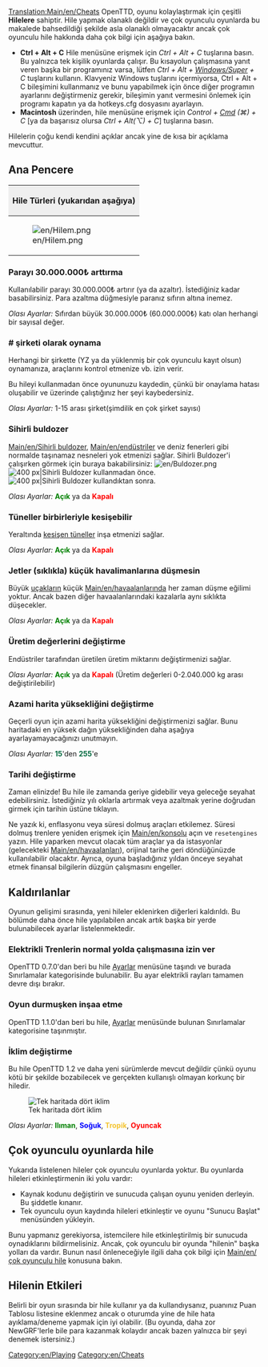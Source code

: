 [[Translation:Main/en/Cheats]]{{tr/İçindekiler}}{{tr/Uyarı| Hileleri kullanarak rakip arkadaşlarınıza ihanet edersiniz. Unutmayın ki böyle bir utanç sonsuza dek anımsanacak (Bu, hilelerin kullanımının oyununuza kaydedileceği anlamına gelir).}}
OpenTTD, oyunu kolaylaştırmak için çeşitli '''Hilelere''' sahiptir. Hile yapmak olanaklı değildir ve çok oyunculu oyunlarda bu makalede bahsedildiği şekilde asla olanaklı olmayacaktır ancak çok oyunculu hile hakkında daha çok bilgi için aşağıya bakın.

*'''Ctrl + Alt + C''' Hile menüsüne erişmek için ''Ctrl + Alt + C'' tuşlarına basın. Bu yalnızca tek kişilik oyunlarda çalışır. Bu kısayolun çalışmasına yanıt veren başka bir programınız varsa, lütfen ''Ctrl + Alt + <span class="plainlinks">[http://en.wikipedia.org/wiki/Windows_key Windows/Super]</span> + C'' tuşlarını kullanın. Klavyeniz Windows tuşlarını içermiyorsa, Ctrl + Alt + C bileşimini kullanmanız ve bunu yapabilmek için önce diğer programın ayarlarını değiştirmeniz gerekir, bileşimin yanıt vermesini önlemek için programı kapatın ya da hotkeys.cfg dosyasını ayarlayın.
*'''Macintosh''' üzerinden, hile menüsüne erişmek için ''Control + <span class="plainlinks">[http://en.wikipedia.org/wiki/Command_key Cmd]</span> (&#x2318;) + C'' [ya da başarısız olursa ''Ctrl + Alt(⌥) + C''] tuşlarına basın. 

Hilelerin çoğu kendi kendini açıklar ancak yine de kısa bir açıklama mevcuttur.

==Ana Pencere==
{|border="2" cellspacing="4" cellpadding="3" rules="all" style="margin:1em 1em 1em 0; border:solid 1px #AAAAAA;"
!colspan="4" style="background:#efefef;"| Hile Türleri (yukarıdan aşağıya)
|-
| rowspan="10"|[[File:en/Hilem.png|frame|center]]
| style="background:#efefef;"|'''Type'''
|-
| [[Main/en/Cheats#Increase money by .C2.A310.2C000.2C000|1. Para arttırma]]
|-
| [[Main/en/Cheats#Playing as company .23|2. Şirket olarak oynama]]
|-
| [[Main/en/Cheats#Magic bulldozer|3. Sihirli buldozer]]
|-
| [[Main/en/Cheats#Tunnels may cross each other|4. Tünellerin kesişmesi]]
|-
| [[Main/en/Cheats#Jetplanes will not crash .28frequently.29 on small airports|5. Uçak çarpışması yok]]
|-
| [[Main/en/Cheats#Enable modifying production values|6. Üretim değerlerini düzenleme]]
|-
| [[Main/en/Cheats#Enable modifying production values|7. Azami harita yüksekliğini değiştirme]]
|-
| [[Main/en/Cheats#Change date|8. Tarihi değiştirme]]
|}

===Parayı 30.000.000₺ arttırma===
Kullanılabilir parayı 30.000.000₺ artırır (ya da azaltır). İstediğiniz kadar basabilirsiniz. Para azaltma düğmesiyle paranız sıfırın altına inemez.

''Olası Ayarlar:'' Sıfırdan büyük 30.000.000₺ (60.000.000₺) katı olan herhangi bir sayısal değer.

===# şirketi olarak oynama===
Herhangi bir şirkette (YZ ya da yüklenmiş bir çok oyunculu kayıt olsun) oynamanıza, araçlarını kontrol etmenize vb. izin verir.

Bu hileyi kullanmadan önce oyununuzu kaydedin, çünkü bir onaylama hatası oluşabilir ve üzerinde çalıştığınız her şeyi kaybedersiniz.

''Olası Ayarlar:'' 1-15 arası şirket(şimdilik en çok şirket sayısı)

===Sihirli buldozer===
[[Main/en/Sihirli buldozer]], [[Main/en/endüstriler]] ve deniz fenerleri gibi normalde taşınamaz nesneleri yok etmenizi sağlar.
Sihirli Buldozer'i çalışırken görmek için buraya bakabilirsiniz: [[File:en/Buldozer.png]]
[[File:en/Şö.png|thumb|left|400 px|Sihirli Buldozer kullanmadan önce.]]
[[File:en/Şs.png|thumb|center|400 px|Sihirli Buldozer kullandıktan sonra.]]
{{en/-}}

''Olası Ayarlar:'' <span style="color:green">'''Açık'''</span> ya da <span style="color:red">'''Kapalı'''</span>

===Tüneller birbirleriyle kesişebilir===
Yeraltında [[Main/en/Crossing tunnels|kesişen tüneller]] inşa etmenizi sağlar.

''Olası Ayarlar:'' <span style="color:green">'''Açık'''</span> ya da <span style="color:red">'''Kapalı'''</span>

===Jetler (sıklıkla) küçük havalimanlarına düşmesin===
Büyük [[Main/tr/Uçak|uçakların]] küçük [[Main/en/havaalanlarında]] her zaman düşme eğilimi yoktur. Ancak bazen diğer havaalanlarındaki kazalarla aynı sıklıkta düşecekler.

''Olası Ayarlar:'' <span style="color:green">'''Açık'''</span> ya da <span style="color:red">'''Kapalı'''</span>

===Üretim değerlerini değiştirme===
Endüstriler tarafından üretilen üretim miktarını değiştirmenizi sağlar.

''Olası Ayarlar:'' <span style="color:green">'''Açık'''</span> ya da <span style="color:red">'''Kapalı'''</span> (Üretim değerleri 0-2.040.000 kg arası değiştirilebilir)

===Azami harita yüksekliğini değiştirme===
Geçerli oyun için azami harita yüksekliğini değiştirmenizi sağlar. Bunu haritadaki en yüksek dağın yüksekliğinden daha aşağıya ayarlayamayacağınızı unutmayın.

''Olası Ayarlar:'' <span style="color:#00693E">'''15'''</span>'den <span style="color:#00693E">'''255'''</span>'e

===Tarihi değiştirme===
Zaman elinizde! Bu hile ile zamanda geriye gidebilir veya geleceğe seyahat edebilirsiniz. İstediğiniz yılı oklarla artırmak veya azaltmak yerine doğrudan girmek için tarihin üstüne tıklayın.

Ne yazık ki, enflasyonu veya süresi dolmuş araçları etkilemez. Süresi dolmuş trenlere yeniden erişmek için [[Main/en/konsolu]] açın ve <code>resetengines</code> yazın. Hile yaparken mevcut olacak tüm araçlar ya da istasyonlar (gelecekteki [[Main/en/havaalanları]]), orijinal tarihe geri döndüğünüzde kullanılabilir olacaktır. Ayrıca, oyuna başladığınız yıldan önceye seyahat etmek finansal bilgilerin düzgün çalışmasını engeller.

==Kaldırılanlar==
Oyunun gelişimi sırasında, yeni hileler eklenirken diğerleri kaldırıldı. Bu bölümde daha önce hile yapılabilen ancak artık başka bir yerde bulunabilecek ayarlar listelenmektedir.

===Elektrikli Trenlerin normal yolda çalışmasına izin ver===
OpenTTD 0.7.0'dan beri bu hile [[Main/tr/Ayarlar|Ayarlar]] menüsüne taşındı ve burada Sınırlamalar kategorisinde bulunabilir. Bu ayar elektrikli rayları tamamen devre dışı bırakır.

===Oyun durmuşken inşaa etme===
OpenTTD 1.1.0'dan beri bu hile, [[Main/tr/Ayarlar|Ayarlar]] menüsünde bulunan Sınırlamalar kategorisine taşınmıştır.

===İklim değiştirme===
Bu hile OpenTTD 1.2 ve daha yeni sürümlerde mevcut değildir çünkü oyunu kötü bir şekilde bozabilecek ve gerçekten kullanışlı olmayan korkunç bir hiledir.

[[File:en/Switch climate.png|center|frame|Tek haritada dört iklim]]

''Olası Ayarlar:'' <span style="color:green">'''Ilıman'''</span>, <span style="color:blue">'''Soğuk'''</span>, <span style="color:#f4c430">'''Tropik'''</span>, <span style="color:red">'''Oyuncak'''</span>

==Çok oyunculu oyunlarda hile==
Yukarıda listelenen hileler çok oyunculu oyunlarda yoktur. Bu oyunlarda hileleri etkinleştirmenin iki yolu vardır:
* Kaynak kodunu değiştirin ve sunucuda çalışan oyunu yeniden derleyin. Bu şiddetle kınanır.
* Tek oyunculu oyun kaydında hileleri etkinleştir ve oyunu "Sunucu Başlat" menüsünden yükleyin.
Bunu yapmanız gerekiyorsa, istemcilere hile etkinleştirilmiş bir sunucuda oynadıklarını bildirmelisiniz. Ancak, çok oyunculu bir oyunda "hilenin" başka yolları da vardır. Bunun nasıl önleneceğiyle ilgili daha çok bilgi için [[Main/en/çok oyunculu hile]] konusuna bakın.

==Hilenin Etkileri==
Belirli bir oyun sırasında bir hile kullanır ya da kullandıysanız, puanınız Puan Tablosu listesine eklenmez ancak o oturumda yine de hile hata ayıklama/deneme yapmak için iyi olabilir. (Bu oyunda, daha zor NewGRF'lerle bile para kazanmak kolaydır ancak bazen yalnızca bir şeyi denemek istersiniz.)

[[Category:en/Playing]]
[[Category:en/Cheats]]